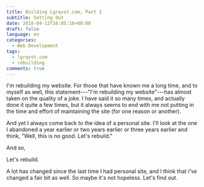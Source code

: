 ```yaml
---
title: Building Lgrqvst.com, Part I
subtitle: Setting Out
date: 2018-04-12T16:05:16+09:00
draft: false
language: en
categories:
  - Web Development
tags:
  - lgrqvst.com
  - rebuilding
comments: true
---
```


I'm rebuilding my website. For those that have known me a long time, and to myself as well, this statement---"I'm rebuilding my website"---has almost taken on the quality of a joke. I have said it so many times, and actually done it quite a few times, but it always seems to end with me not putting in the time and effort of maintaining the site (for one reason or another).

And yet I always come back to the idea of a personal site. I'll look at the one I abandoned a year earlier or two years earlier or three years earlier and think, "Well, this is no good. Let's rebuild."

And so,

Let's rebuild.

A lot has changed since the last time I had personal site, and I think that _I've_ changed a fair bit as well. So maybe it's not hopeless. Let's find out.

